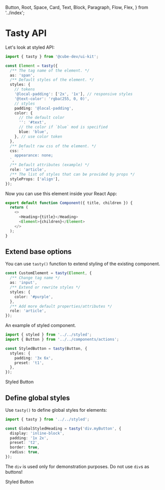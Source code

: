   Button,
  Root,
  Space,
  Card,
  Text,
  Block,
  Paragraph,
  Flow,
  Flex,
} from '../index';

<Meta title="Tasty API" />

# Tasty API

Let's look at styled API:

```typescript jsx
import { tasty } from '@cube-dev/ui-kit';

const Element = tasty({
  /** The tag name of the element. */
  as: 'span',
  /** Default styles of the element. */
  styles: {
    // tokens
    '@local-padding': ['2x', '1x'], // responsive styles
    '@text-color': 'rgba(255, 0, 0)',
    // styles
    padding: '@local-padding',
    color: {
      // the default color
      '': '#text',
      // the color if `blue` mod is specified
      blue: 'blue',
    }, // use color token
  },
  /** Default raw css of the element. */
  css: `
    appearance: none;
  `,
  /** Default attributes (example) */
  role: 'article',
  /** The list of styles that can be provided by props */
  styleProps: ['align'],
});
```

Now you can use this element inside your React App:

```typescript jsx
export default function Component({ title, children }) {
  return (
    <>
      <Heading>{title}</Heading>
      <Element>{children}</Element>
    </>
  );
}
```

## Extend base options

You can use `tasty()` function to extend styling of the existing component.

```typescript jsx
const CustomElement = tasty(Element, {
  /** Change tag name */
  as: 'input',
  /** Extend or rewrite styles */
  styles: {
    color: '#purple',
  },
  /** Add more default properties/attributes */
  role: 'article',
});
```

An example of styled component.

```typescript jsx
import { styled } from '../../styled';
import { Button } from '../../components/actions';

const StyledButton = tasty(Button, {
  styles: {
    padding: '3x 6x',
    preset: 't1',
  },
});
```

<Canvas>
  <Story name="Styled Button">
    <StyledButton>Styled Button</StyledButton>
  </Story>
</Canvas>

## Define global styles

Use `tasty()` to define global styles for elements:

```typescript jsx
import { tasty } from '../../styled';

const GlobalStyledHeading = tasty('div.myButton', {
  display: 'inline-block',
  padding: '1x 2x',
  preset: 't2',
  border: true,
  radius: true,
});
```

The `div` is used only for demonstration purposes. Do not use `div`s as buttons!

<Canvas>
  <Story name="Globally Styled Button">
    <div className="myButton">Styled Button</div>
    <GlobalStyledHeading />
  </Story>
</Canvas>
